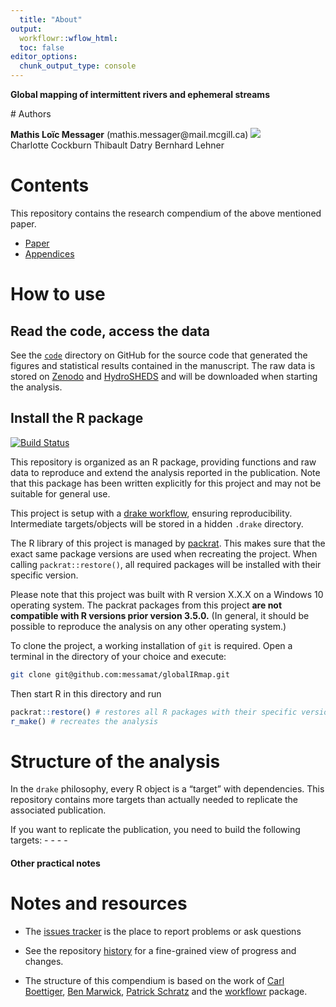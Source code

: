 ```yaml
---
  title: "About"
output:
  workflowr::wflow_html:
  toc: false
editor_options:
  chunk_output_type: console
---
```

  
  **Global mapping of intermittent rivers and ephemeral streams**
  
  # Authors
  
  **Mathis Loïc Messager** (mathis.messager@mail.mcgill.ca) [![](https://orcid.org/sites/default/files/images/orcid_16x16.png)](https://orcid.org/0000-0002-3051-8068)    
  Charlotte Cockburn
  Thibault Datry
  Bernhard Lehner

# Contents

This repository contains the research compendium of the above mentioned paper. 

- [Paper]()
- [Appendices]()

# How to use

## Read the code, access the data

See the [`code`]() directory on GitHub for the source code that generated the figures and statistical results contained in the manuscript.
The raw data is stored on [Zenodo]() and [HydroSHEDS]() and will be downloaded when starting the analysis. 

## Install the R package

[![Build Status]()]()

This repository is organized as an R package, providing functions and raw data to reproduce and extend the analysis reported in the publication. 
Note that this package has been written explicitly for this project and may not be suitable for general use. 

This project is setup with a [drake workflow](https://github.com/ropensci/drake), ensuring reproducibility.
Intermediate targets/objects will be stored in a hidden `.drake` directory.

The R library of this project is managed by [packrat](https://rstudio.github.io/packrat/).
This makes sure that the exact same package versions are used when recreating the project.
When calling `packrat::restore()`, all required packages will be installed with their specific version.

Please note that this project was built with R version X.X.X on a Windows 10 operating system.
The packrat packages from this project **are not compatible with R versions prior version 3.5.0.**
  (In general, it should be possible to reproduce the analysis on any other operating system.)

To clone the project, a working installation of `git` is required.
Open a terminal in the directory of your choice and execute:
  
  ```sh
git clone git@github.com:messamat/globalIRmap.git
```

Then start R in this directory and run

```r
packrat::restore() # restores all R packages with their specific version
r_make() # recreates the analysis
```

# Structure of the analysis

In the `drake` philosophy, every R object is a "target" with dependencies.
This repository contains more targets than actually needed to replicate the associated publication.

If you want to replicate the publication, you need to build the following targets:
  -
  -
  -
  -
  
#### Other practical notes

# Notes and resources 

* The [issues tracker](https://github.com/messamat/globalIRmap/issues) is the place to report problems or ask questions  

* See the repository [history](https://github.com/messamat/globalIRmap/commits/master) for a fine-grained view of progress and changes.

* The structure of this compendium is based on the work of [Carl Boettiger](http://www.carlboettiger.info/), [Ben Marwick](https://github.com/benmarwick), [Patrick Schratz](https://github.com/pat-s) and the [workflowr](https://github.com/jdblischak/workflowr) package.